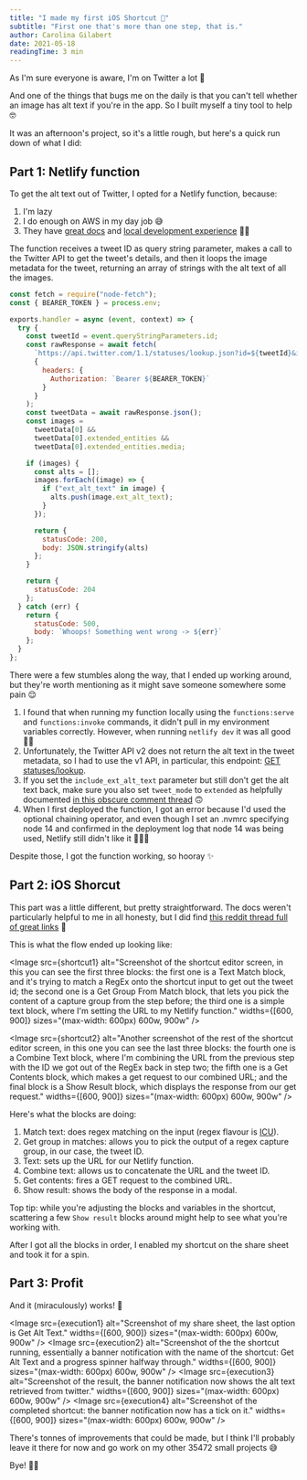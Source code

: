 ```yaml
---
title: "I made my first iOS Shortcut 🎉"
subtitle: "First one that's more than one step, that is."
author: Carolina Gilabert
date: 2021-05-18
readingTime: 3 min
---
```



As I'm sure everyone is aware, I'm on Twitter a lot 👀

And one of the things that bugs me on the daily is that you can't tell whether an image has alt text if you're in the app. So I built myself a tiny tool to help 🤓

It was an afternoon's project, so it's a little rough, but here's a quick run down of what I did:

## Part 1: Netlify function

To get the alt text out of Twitter, I opted for a Netlify function, because:

1. I'm lazy
2. I do enough on AWS in my day job 😅
3. They have [great docs](https://functions.netlify.com/) and [local development experience](https://docs.netlify.com/cli/get-started/) 🙌🏼

The function receives a tweet ID as query string parameter, makes a call to the Twitter API to get the tweet's details, and then it loops the image metadata for the tweet, returning an array of strings with the alt text of all the images.

```js
const fetch = require("node-fetch");
const { BEARER_TOKEN } = process.env;

exports.handler = async (event, context) => {
  try {
    const tweetId = event.queryStringParameters.id;
    const rawResponse = await fetch(
      `https://api.twitter.com/1.1/statuses/lookup.json?id=${tweetId}&include_ext_alt_text=true&trim_user=true&tweet_mode=extended`,
      {
        headers: {
          Authorization: `Bearer ${BEARER_TOKEN}`
        }
      }
    );
    const tweetData = await rawResponse.json();
    const images =
      tweetData[0] &&
      tweetData[0].extended_entities &&
      tweetData[0].extended_entities.media;

    if (images) {
      const alts = [];
      images.forEach((image) => {
        if ("ext_alt_text" in image) {
          alts.push(image.ext_alt_text);
        }
      });

      return {
        statusCode: 200,
        body: JSON.stringify(alts)
      };
    }

    return {
      statusCode: 204
    };
  } catch (err) {
    return {
      statusCode: 500,
      body: `Whoops! Something went wrong -> ${err}`
    };
  }
};
```

There were a few stumbles along the way, that I ended up working around, but they're worth mentioning as it might save someone somewhere some pain 😌

1. I found that when running my function locally using the `functions:serve` and `functions:invoke` commands, it didn't pull in my environment variables correctly. However, when running `netlify dev` it was all good ✌🏼
2. Unfortunately, the Twitter API v2 does not return the alt text in the tweet metadata, so I had to use the v1 API, in particular, this endpoint: [GET statuses/lookup](https://developer.twitter.com/en/docs/twitter-api/v1/tweets/post-and-engage/api-reference/get-statuses-lookup).
3. If you set the `include_ext_alt_text` parameter but still don't get the alt text back, make sure you also set `tweet_mode` to `extended` as helpfully documented [in this obscure comment thread](https://twittercommunity.com/t/retrieve-alt-text-with-api-v2/147267/12) 🙃
4. When I first deployed the function, I got an error because I'd used the optional chaining operator, and even though I set an .nvmrc specifying node 14 and confirmed in the deployment log that node 14 was being used, Netlify still didn't like it 🤷🏼‍♀️

Despite those, I got the function working, so hooray ✨

## Part 2: iOS Shorcut

This part was a little different, but pretty straightforward. The docs weren't particularly helpful to me in all honesty, but I did find [this reddit thread full of great links](https://www.reddit.com/r/shortcuts/comments/gzjgbr/list_of_helpful_links_for_shortcuts_information/) 🎉

This is what the flow ended up looking like:

<Image
  src={shortcut1}
  alt="Screenshot of the shortcut editor screen, in this you can see the first three blocks: the first one is a Text Match block, and it's trying to match a RegEx onto the shortcut input to get out the tweet id; the second one is a Get Group From Match block, that lets you pick the content of a capture group from the step before; the third one is a simple text block, where I'm setting the URL to my Netlify function."
  widths={[600, 900]}
  sizes="(max-width: 600px) 600w, 900w"
/>

<Image
  src={shortcut2}
  alt="Another screenshot of the rest of the shortcut editor screen, in this one you can see the last three blocks: the fourth one is a Combine Text block, where I'm combining the URL from the previous step with the ID we got out of the RegEx back in step two; the fifth one is a Get Contents block, which makes a get request to our combined URL; and the final block is a Show Result block, which displays the response from our get request."
  widths={[600, 900]}
  sizes="(max-width: 600px) 600w, 900w"
/>

Here's what the blocks are doing:

1. Match text: does regex matching on the input (regex flavour is [ICU](http://userguide.icu-project.org/strings/regexp)).
2. Get group in matches: allows you to pick the output of a regex capture group, in our case, the tweet ID.
3. Text: sets up the URL for our Netlify function.
4. Combine text: allows us to concatenate the URL and the tweet ID.
5. Get contents: fires a GET request to the combined URL.
6. Show result: shows the body of the response in a modal.

Top tip: while you're adjusting the blocks and variables in the shortcut, scattering a few `Show result` blocks around might help to see what you're working with.

After I got all the blocks in order, I enabled my shortcut on the share sheet and took it for a spin.

## Part 3: Profit

And it (miraculously) works! 🎉

<Image
  src={execution1}
  alt="Screenshot of my share sheet, the last option is Get Alt Text."
  widths={[600, 900]}
  sizes="(max-width: 600px) 600w, 900w"
/>
<Image
  src={execution2}
  alt="Screenshot of the the shortcut running, essentially a banner notification with the name of the shortcut: Get Alt Text and a progress spinner halfway through."
  widths={[600, 900]}
  sizes="(max-width: 600px) 600w, 900w"
/>
<Image
  src={execution3}
  alt="Screenshot of the result, the banner notification now shows the alt text retrieved from twitter."
  widths={[600, 900]}
  sizes="(max-width: 600px) 600w, 900w"
/>
<Image
  src={execution4}
  alt="Screenshot of the completed shortcut: the banner notification now has a tick on it."
  widths={[600, 900]}
  sizes="(max-width: 600px) 600w, 900w"
/>

There's tonnes of improvements that could be made, but I think I'll probably leave it there for now and go work on my other 35472 small projects 😅

Bye! 👋🏼
